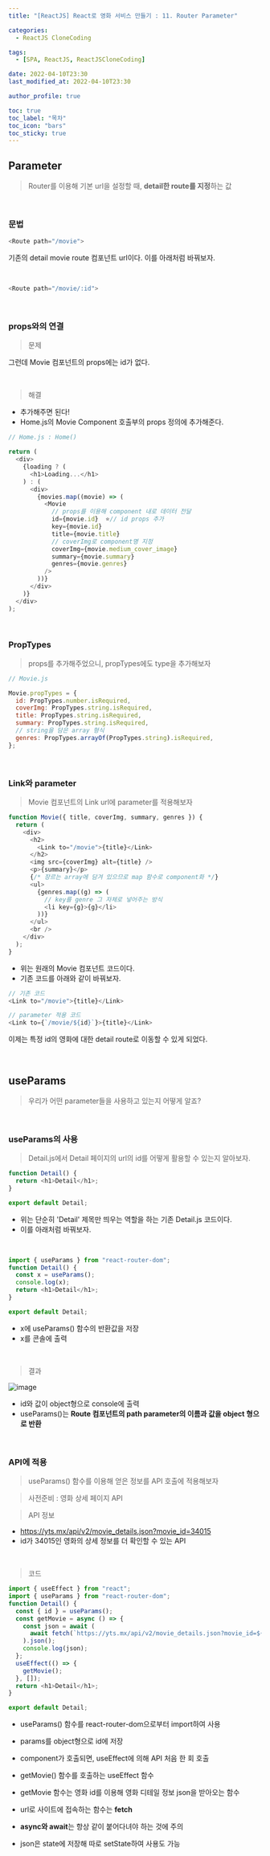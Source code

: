 ```yaml
---
title: "[ReactJS] React로 영화 서비스 만들기 : 11. Router Parameter"

categories:
  - ReactJS CloneCoding

tags:
  - [SPA, ReactJS, ReactJSCloneCoding]

date: 2022-04-10T23:30
last_modified_at: 2022-04-10T23:30

author_profile: true

toc: true
toc_label: "목차"
toc_icon: "bars"
toc_sticky: true
---
```


## Parameter

> Router를 이용해 기본 url을 설정할 때, **detail한 route를 지정**하는 값

<br />

### 문법

```js
<Route path="/movie">
```

기존의 detail movie route 컴포넌트 url이다. 이를 아래처럼 바꿔보자.

<br />

```js
<Route path="/movie/:id">
```

<br />

### props와의 연결

> 문제

그런데 Movie 컴포넌트의 props에는 id가 없다.

<br />

> 해결

- 추가해주면 된다!
- Home.js의 Movie Component 호출부의 props 정의에 추가해준다.


```js
// Home.js : Home()

return (
  <div>
    {loading ? (
      <h1>Loading...</h1>
    ) : (
      <div>
        {movies.map((movie) => (
          <Movie
            // props를 이용해 component 내로 데이터 전달
            id={movie.id}  ⭐// id props 추가
            key={movie.id}
            title={movie.title}
            // coverImg로 component명 지정
            coverImg={movie.medium_cover_image}
            summary={movie.summary}
            genres={movie.genres}
          />
        ))}
      </div>
    )}
  </div>
);
```

<br />

### PropTypes

> props를 추가해주었으니, propTypes에도 type을 추가해보자

```js
// Movie.js

Movie.propTypes = {
  id: PropTypes.number.isRequired,
  coverImg: PropTypes.string.isRequired,
  title: PropTypes.string.isRequired,
  summary: PropTypes.string.isRequired,
  // string을 담은 array 형식
  genres: PropTypes.arrayOf(PropTypes.string).isRequired,
};
```

<br />

### Link와 parameter

> Movie 컴포넌트의 Link url에 parameter를 적용해보자

```js
function Movie({ title, coverImg, summary, genres }) {
  return (
    <div>
      <h2>
        <Link to="/movie">{title}</Link>
      </h2>
      <img src={coverImg} alt={title} />
      <p>{summary}</p>
      {/* 장르는 array에 담겨 있으므로 map 함수로 component화 */}
      <ul>
        {genres.map((g) => (
          // key를 genre 그 자체로 넣어주는 방식
          <li key={g}>{g}</li>
        ))}
      </ul>
      <br />
    </div>
  );
}
```

- 위는 원래의 Movie 컴포넌트 코드이다.
- 기존 코드를 아래와 같이 바꿔보자.

```js
// 기존 코드
<Link to="/movie">{title}</Link>

// parameter 적용 코드
<Link to={`/movie/${id}`}>{title}</Link>
```

이제는 특정 id의 영화에 대한 detail route로 이동할 수 있게 되었다.

<br />

## useParams

> 우리가 어떤 parameter들을 사용하고 있는지 어떻게 알죠?

<br />

### useParams의 사용

> Detail.js에서 Detail 페이지의 url의 id를 어떻게 활용할 수 있는지 알아보자.

```js
function Detail() {
  return <h1>Detail</h1>;
}

export default Detail;
```

- 위는 단순히 'Detail' 제목만 띄우는 역할을 하는 기존 Detail.js 코드이다.
- 이를 아래처럼 바꿔보자.

<br />

```js
import { useParams } from "react-router-dom";
function Detail() {
  const x = useParams();
  console.log(x);
  return <h1>Detail</h1>;
}

export default Detail;
```

- x에 useParams() 함수의 반환값을 저장
- x를 콘솔에 출력

<br />

> 결과

![image](https://user-images.githubusercontent.com/86189596/162623192-5bd2327a-a2ee-432c-b226-20fccaf0cb55.png)

- id와 값이 object형으로 console에 출력
- useParams()는 **Route 컴포넌트의 path parameter의 이름과 값을 object 형으로 반환**

<br />

### API에 적용

> useParams() 함수를 이용해 얻은 정보를 API 호출에 적용해보자

> 사전준비 : 영화 상세 페이지 API

> API 정보
- <https://yts.mx/api/v2/movie_details.json?movie_id=34015>
- id가 34015인 영화의 상세 정보를 더 확인할 수 있는 API

<br />

> 코드

```js
import { useEffect } from "react";
import { useParams } from "react-router-dom";
function Detail() {
  const { id } = useParams();
  const getMovie = async () => {
    const json = await (
      await fetch(`https://yts.mx/api/v2/movie_details.json?movie_id=${id}`)
    ).json();
    console.log(json);
  };
  useEffect(() => {
    getMovie();
  }, []);
  return <h1>Detail</h1>;
}

export default Detail;
```

- useParams() 함수를 react-router-dom으로부터 import하여 사용
- params를 object형으로 id에 저장

- component가 호출되면, useEffect에 의해 API 처음 한 회 호출
- getMovie() 함수를 호출하는 useEffect 함수

- getMovie 함수는 영화 id를 이용해 영화 디테일 정보 json을 받아오는 함수
- url로 사이트에 접속하는 함수는 **fetch**
- **async와 await**는 항상 같이 붙어다녀야 하는 것에 주의

- json은 state에 저장해 따로 setState하여 사용도 가능
